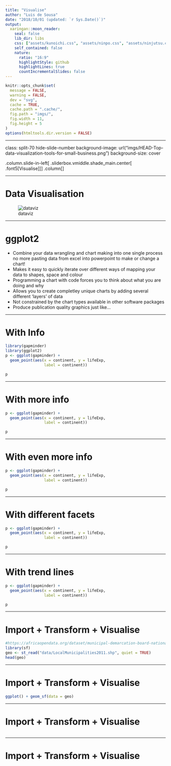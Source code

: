 ```yaml
---
title: "Visualise"
author: "Luis de Sousa"
date: "2018/10/01 (updated: `r Sys.Date()`)"
output:
  xaringan::moon_reader:
    seal: false
    lib_dir: libs
    css: ["assets/kunoichi.css", "assets/ninpo.css", "assets/ninjutsu.css"]
    self_contained: false
    nature:
      ratio: "16:9"
      highlightStyle: github
      highlightLines: true
      countIncrementalSlides: false
---
```


```r
knitr::opts_chunk$set(
  message = FALSE,
  warning = FALSE,
  dev = "svg",
  cache = TRUE,
  cache.path = ".cache/",
  fig.path = "imgs/",
  fig.width = 11,
  fig.height = 5
)
options(htmltools.dir.version = FALSE)
```

---

class: split-70 hide-slide-number
background-image: url("imgs/HEAD-Top-data-visualization-tools-for-small-business.png")
background-size: cover

.column.slide-in-left[
.sliderbox.vmiddle.shade_main.center[
.font5[Visualise]]]
.column[
]

---

# Data Visualisation

![dataviz](imgs/data-viz.jpg) 

---

# ggplot2

* Combine your data wrangling and chart making into one single process no more pasting data from excel into powerpoint to make or change a chart!
* Makes it easy to quickly iterate over different ways of mapping your data to shapes, space and colour
* Programming a chart with code forces you to think about what you are doing and why
* Allows you to create completley unique charts by adding several different 'layers' of data
* Not constrained by the chart types available in other software packages
* Produce publication quality graphics just like...

---

# With Info

```r
library(gapminder)
library(ggplot2)
p <- ggplot(gapminder) +
  geom_point(aes(x = continent, y = lifeExp,
                 label = continent))
```

```r
p
```

---

# With more info

```r
p <- ggplot(gapminder) +
  geom_point(aes(x = continent, y = lifeExp,
                 label = continent))
```

```r
p
```

---

# With even more info

```r
p <- ggplot(gapminder) +
  geom_point(aes(x = continent, y = lifeExp,
                 label = continent))
```

```r
p
```

---

# With different facets

```r
p <- ggplot(gapminder) +
  geom_point(aes(x = continent, y = lifeExp,
                 label = continent))
```

```r
p
```

---

# With trend lines

```r
p <- ggplot(gapminder) +
  geom_point(aes(x = continent, y = lifeExp,
                 label = continent))
```

```r
p
```

---

# **Import** + Transform + Visualise

```r
#https://africaopendata.org/dataset/municipal-demarcation-board-national-boundary-data/resource/9a348186-47d6-4c98-acd4-92b9bf8c1745
library(sf)
geo <- st_read("data/LocalMunicipalities2011.shp", quiet = TRUE)
head(geo)
```

---

# Import + Transform + **Visualise**

```r
ggplot() + geom_sf(data = geo)
```

---

# Import + **Transform** + Visualise

```r

```

---

# Import + Transform + **Visualise**

```r

```
